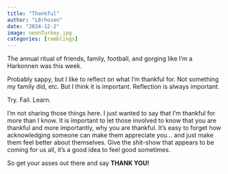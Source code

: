 ```yaml
---
title: "Thankful"
author: "L8rhosen"
date: "2024-12-2"
image: neonTurkey.jpg
categories: [ramblings]
---
```


The annual ritual of friends, family, football, and gorging like I'm a Harkonnen was this week.

Probably sappy, but I like to reflect on what I'm thankful for. Not something my family did, etc. But I think it is important. Reflection is always important.

Try. Fail. Learn.

I'm not sharing those things here. I just wanted to say that I'm thankful for more than I know. It is important to let those involved to know that you are thankful and more importantly, why you are thankful. It's easy to forget how acknowledging someone can make them appreciate you... and just make them feel better about themselves. Give the shit-show that appears to be coming for us all, it's a good idea to feel good sometimes.

So get your asses out there and say **THANK YOU!**